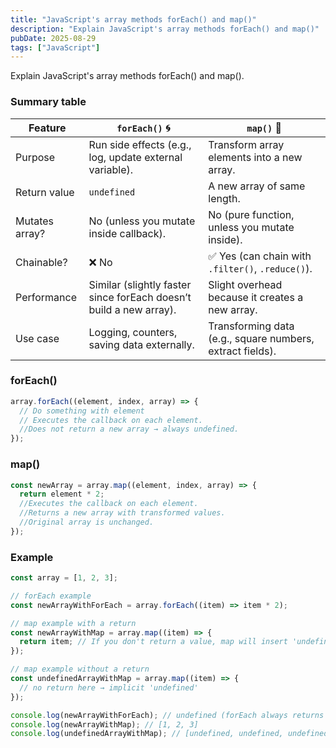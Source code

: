 ```yaml
---
title: "JavaScript's array methods forEach() and map()"
description: "Explain JavaScript's array methods forEach() and map()"
pubDate: 2025-08-29
tags: ["JavaScript"]
---
```


Explain JavaScript's array methods forEach() and map().

### Summary table

| Feature        | `forEach()` 🌀                                                     | `map()` 🔁                                                |
| -------------- | ------------------------------------------------------------------ | --------------------------------------------------------- |
| Purpose        | Run side effects (e.g., log, update external variable).            | Transform array elements into a new array.                |
| Return value   | `undefined`                                                        | A new array of same length.                               |
| Mutates array? | No (unless you mutate inside callback).                            | No (pure function, unless you mutate inside).             |
| Chainable?     | ❌ No                                                              | ✅ Yes (can chain with `.filter()`, `.reduce()`).         |
| Performance    | Similar (slightly faster since forEach doesn’t build a new array). | Slight overhead because it creates a new array.           |
| Use case       | Logging, counters, saving data externally.                         | Transforming data (e.g., square numbers, extract fields). |

### forEach()

```javascript
array.forEach((element, index, array) => {
  // Do something with element
  // Executes the callback on each element.
  //Does not return a new array → always undefined.
});
```

### map()

```javascript
const newArray = array.map((element, index, array) => {
  return element * 2;
  //Executes the callback on each element.
  //Returns a new array with transformed values.
  //Original array is unchanged.
});
```

### Example

```javascript
const array = [1, 2, 3];

// forEach example
const newArrayWithForEach = array.forEach((item) => item * 2);

// map example with a return
const newArrayWithMap = array.map((item) => {
  return item; // If you don't return a value, map will insert 'undefined' instead
});

// map example without a return
const undefinedArrayWithMap = array.map((item) => {
  // no return here → implicit 'undefined'
});

console.log(newArrayWithForEach); // undefined (forEach always returns undefined, not an array)
console.log(newArrayWithMap); // [1, 2, 3]
console.log(undefinedArrayWithMap); // [undefined, undefined, undefined]
```

